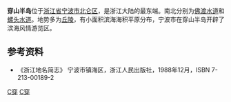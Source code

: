 '''穿山半岛'''位于[[浙江省|浙江省]][[宁波市|宁波市]][[北仑区|北仑区]]，是浙江大陆的最东端。南北分别为[[佛渡水道|佛渡水道]]和[[螺头水道|螺头水道]]。地势多为[[丘陵|丘陵]]，有小面积滨海海积平原分布，宁波市在穿山半岛开辟了滨海风情游览区。

== 参考资料 ==
*《浙江地名简志》 宁波市镇海区，浙江人民出版社，1988年12月，ISBN 7-213-00189-2

{{Ningbo-stub}}

[[category:宁波地理|C穿]]
[[category:浙江半岛|C穿]]